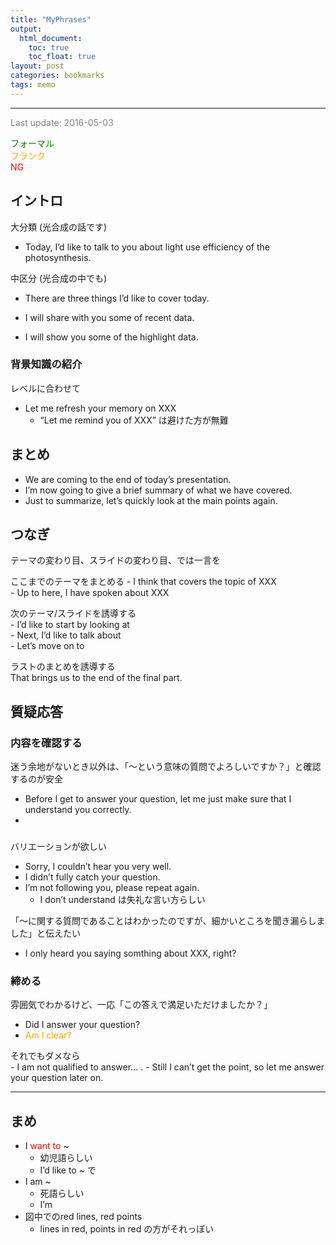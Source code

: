 ```yaml
---
title: "MyPhrases"
output:
  html_document:
    toc: true
    toc_float: true
layout: post
categories: bookmarks
tags: memo
---
```


-------

<FONT color="grey">Last update: 2016-05-03  </FONT><br>

<FONT color="green">フォーマル</FONT>  
<FONT color="orange">フランク</FONT>  
<FONT color="red">NG</FONT>  


## イントロ
大分類 (光合成の話です)  

- Today, I'd like to talk to you about light use efficiency of the photosynthesis.

中区分 (光合成の中でも)

- There are three things I’d like to cover today.


- I will share with you some of recent data.
- I will show you some of the highlight data.  

### 背景知識の紹介
レベルに合わせて

- Let me refresh your memory on XXX
    - "Let me remind you of XXX" は避けた方が無難  



## まとめ

- We are coming to the end of today’s presentation.  
- I’m now going to give a brief summary of what we have covered.  
- Just to summarize, let’s quickly look at the main points again.  



## つなぎ
テーマの変わり目、スライドの変わり目、では一言を  

ここまでのテーマをまとめる
- I think that covers the topic of XXX  
- Up to here, I have spoken about XXX

次のテーマ/スライドを誘導する  
- I’d like to start by looking at  
- Next, I’d like to talk about  
- Let’s move on to  

ラストのまとめを誘導する  
That brings us to the end of the final part.  



## 質疑応答

### 内容を確認する
迷う余地がないとき以外は、「〜という意味の質問でよろしいですか？」と確認するのが安全  

- Before I get to answer your question, let me just make sure that I understand you correctly.
- 



### 
バリエーションが欲しい  

- Sorry, I couldn't hear you very well.
- I didn't fully catch your question.
- I'm not following you, please repeat again.
    - I don't understand は失礼な言い方らしい

「〜に関する質問であることはわかったのですが、細かいところを聞き漏らしました」と伝えたい

- I only heard you saying somthing about XXX, right?



### 締める
雰囲気でわかるけど、一応「この答えで満足いただけましたか？」

- Did I answer your question?
- <FONT color="orange">Am I clear?</FONT>  


それでもダメなら  
- I am not qualified to answer... .
- Still I can't get the point, so let me answer your question later on.


--------

## まめ

- I <FONT color="red">want to</FONT> ~  
    - 幼児語らしい
    - I'd like to ~ で

- I am ~
    - 死語らしい
    - I'm

- 図中でのred lines, red points  
    - lines in red, points in red の方がそれっぽい
